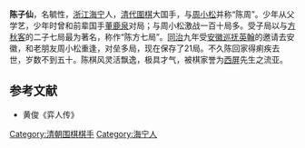 {{multiple issues|
{{expert|time=2014-04-18T09:20:52+00:00}}
{{refimprove|time=2014-04-18T09:20:52+00:00}}
{{Expand|time=2014-05-31T10:17:29+00:00}}
}}
'''陈子仙'''，名毓性，[[浙江|浙江]][[海宁|海宁]]人，[[清代|清代]][[圍棋|圍棋]]大国手，与[[周小松|周小松]]并称“陈周”。少年从父学艺，少年时曾和前辈国手[[董鹿泉|董鹿泉]]对局；与周小松激战一百十局多。受子局以与[[方秋客|方秋客]]的二子七局最为著名，称作“陈方七局”。[[同治|同治]]九年受[[安徽巡抚|安徽巡抚]][[英翰|英翰]]的邀请去安徽，和老朋友周小松重逢，对垒多局，现在保存了21局。不久陈回家得痢疾去世，岁数不到五十。陈棋风灵活飘逸，极具才气，被棋家誉为[[范西屏|西屏]]先生之流亚。

==参考文献==
* 黄俊《弈人传》

{{清朝人物小作品}}
[[Category:清朝围棋棋手|Category:清朝围棋棋手]]
[[Category:海宁人|Category:海宁人]]